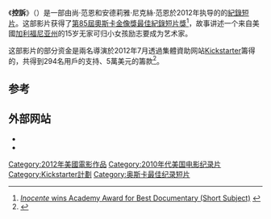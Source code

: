 {{Infobox Film
| name          = 控訴
| original_name = Inocente
| director      = {{tsl|en|Sean Fine|尚‧范恩}}<br/>{{tsl|en|Andrea Nix Fine|安德莉雅·尼克絲·范恩}}
| producer      = Sean Fine<br/>Andrea Nix Fine
| cinematography = Sean Fine
| studio        = {{tsl|en|Shine Global}}
| distributor   = 
| released      = {{Film date|2012}}
| runtime       = 40分鐘
| country       = {{美國電影產地}}
| tw_name       = 伊娜仙特:拉丁少女美國逐夢
| cn_name       = 控訴
|}}
《'''控訴'''》（{{lang-en|'''Inocente'''}}）是一部由尚‧范恩和安德莉雅·尼克絲·范恩於2012年执导的的[[紀錄片|紀錄短片]]。这部影片获得了[[第85屆奧斯卡金像獎|第85屆奧斯卡金像獎]][[奧斯卡最佳紀錄短片獎|最佳紀錄短片獎]]<ref>[http://stories99.com/2013/02/25/inocente-wins-the-academy-award-for-best-short-documentary-film ''Inocente'' wins Academy Award for Best Documentary (Short Subject)] {{webarchive|url=https://archive.is/20130411211435/http://stories99.com/2013/02/25/inocente-wins-the-academy-award-for-best-short-documentary-film/ |date=2013-04-11 }}</ref>，故事讲述一个来自美國[[加利福尼亚州|加利福尼亚州]]的15岁无家可归小女孩励志要成为艺术家。

这部影片的部分资金是兩名導演於2012年7月透過集體資助网站[[Kickstarter|Kickstarter]]籌得的，共得到294名用戶的支持、5萬美元的籌款<ref>{{Cite web |url=http://www.independent.co.uk/arts-entertainment/films/news/inocente-makes-history-as-first-crowdfunded-oscarwinner-8508973.html |title=The Independent: Inocente makes history as first crowd-funded Oscar-winner |access-date=2013-07-06 |archive-date=2014-10-06 |archive-url=https://web.archive.org/web/20141006092401/http://www.independent.co.uk/arts-entertainment/films/news/inocente-makes-history-as-first-crowdfunded-oscarwinner-8508973.html |dead-url=no }}</ref>。

==参考==
{{Reflist}}

==外部网站==
* {{Official|http://inocentedoc.com/}}
* {{IMDb title|2123210}}

{{奧斯卡最佳紀錄短片獎}}
{{DEFAULTSORT:Inocente}}
[[Category:2012年美國電影作品|Category:2012年美國電影作品]]
[[Category:2010年代美国电影纪录片|Category:2010年代美国电影纪录片]]
[[Category:Kickstarter計劃|Category:Kickstarter計劃]]
[[Category:奥斯卡最佳纪录短片|Category:奥斯卡最佳纪录短片]]

{{documentary-film-stub}}